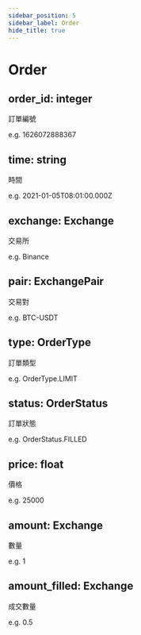 ```yaml
---
sidebar_position: 5
sidebar_label: Order
hide_title: true
---
```



# Order

## order_id: integer

訂單編號

e.g. 1626072888367

## time: string

時間

e.g. 2021-01-05T08:01:00.000Z

## exchange: Exchange

交易所

e.g. Binance

## pair: ExchangePair

交易對

e.g. BTC-USDT

## type: OrderType

訂單類型

e.g. OrderType.LIMIT

## status: OrderStatus

訂單狀態

e.g. OrderStatus.FILLED

## price: float

價格

e.g. 25000

## amount: Exchange

數量

e.g. 1

## amount_filled: Exchange

成交數量

e.g. 0.5
